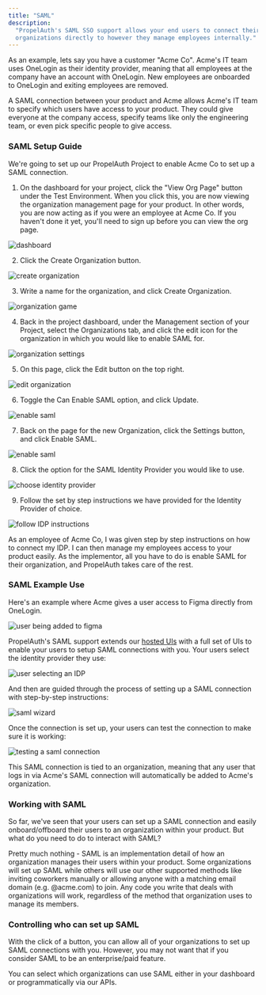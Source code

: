```yaml
---
title: "SAML"
description:
  "PropelAuth's SAML SSO support allows your end users to connect their
  organizations directly to however they manage employees internally."
---
```


As an example, lets say you have a customer "Acme Co". Acme's IT team uses
OneLogin as their identity provider, meaning that all employees at the company
have an account with OneLogin. New employees are onboarded to OneLogin and
exiting employees are removed.

A SAML connection between your product and Acme allows Acme's IT team to specify
which users have access to your product. They could give everyone at the company
access, specify teams like only the engineering team, or even pick specific
people to give access.

### SAML Setup Guide

We're going to set up our PropelAuth Project to enable Acme Co to set up a SAML connection.

1. On the dashboard for your project, click the "View Org Page" button under the Test Environment. When you click this, you are now viewing the organization management page for your product. In other words, you are now acting as if you were an employee at Acme Co. If you haven't done it yet, you'll need to sign up before you can view the org page.

![dashboard](/images/saml-setup-3.png)

2. Click the Create Organization button.

![create organization](/images/saml-setup-4.png)

3. Write a name for the organization, and click Create Organization.

![organization game](/images/saml-setup-9.png)

4. Back in the project dashboard, under the Management section of your Project, select the Organizations tab, and click the edit icon for the organization in which you would like to enable SAML for.

![organization settings](/images/saml-setup-11.png)

5. On this page, click the Edit button on the top right.

![edit organization](/images/saml-setup-12.png)

6. Toggle the Can Enable SAML option, and click Update.

![enable saml](/images/saml-setup-13.png)

7. Back on the page for the new Organization, click the Settings button, and click Enable SAML.

![enable saml](/images/saml-setup-10.png)

8. Click the option for the SAML Identity Provider you would like to use.

![choose identity provider](/images/saml-setup-7.png)

9. Follow the set by step instructions we have provided for the Identity Provider of choice.

![follow IDP instructions](/images/saml-setup-8.png)

As an employee of Acme Co, I was given step by step instructions on how to connect my IDP. I can then manage my employees access to your product easily. As the implementor, all you have to do is enable SAML for their organization, and PropelAuth takes care of the rest.


### SAML Example Use

Here's an example where Acme gives a user access to Figma directly from
OneLogin.

![user being added to figma](/images/saml-1.png)

PropelAuth's SAML support extends our [hosted UIs](https://demo.propelauth.com/)
with a full set of UIs to enable your users to setup SAML connections with you.
Your users select the identity provider they use:

![user selecting an IDP](/images/saml-2.png)

And then are guided through the process of setting up a SAML connection with
step-by-step instructions:

![saml wizard](/images/saml-3.png)

Once the connection is set up, your users can test the connection to make sure
it is working:

![testing a saml connection](/images/saml-4.png)

This SAML connection is tied to an organization, meaning that any user that logs
in via Acme's SAML connection will automatically be added to Acme's
organization.

### Working with SAML

So far, we've seen that your users can set up a SAML connection and easily
onboard/offboard their users to an organization within your product. But what do
you need to do to interact with SAML?

Pretty much nothing - SAML is an implementation detail of how an organization
manages their users within your product. Some organizations will set up SAML
while others will use our other supported methods like inviting coworkers
manually or allowing anyone with a matching email domain (e.g. @acme.com) to
join. Any code you write that deals with organizations will work, regardless of
the method that organization uses to manage its members.

### Controlling who can set up SAML

With the click of a button, you can allow all of your organizations to set up
SAML connections with you. However, you may not want that if you consider SAML
to be an enterprise/paid feature.

You can select which organizations can use SAML either in your dashboard or
programmatically via our APIs.
